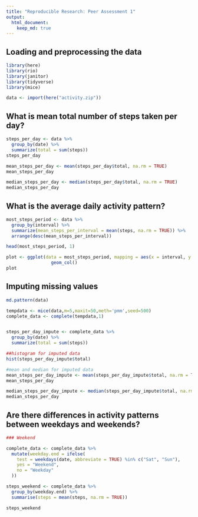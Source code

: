 ```yaml
---
title: "Reproducible Research: Peer Assessment 1"
output: 
  html_document:
    keep_md: true
---
```


## Loading and preprocessing the data 

```r
library(here)
library(rio)
library(janitor)
library(tidyverse)
library(mice)

data <- import(here("activity.zip"))

```

## What is mean total number of steps taken per day?

```r
steps_per_day <- data %>% 
  group_by(date) %>% 
  summarize(total = sum(steps)) 
steps_per_day

mean_steps_per_day <- mean(steps_per_day$total, na.rm = TRUE)
mean_steps_per_day

median_steps_per_day <- median(steps_per_day$total, na.rm = TRUE)
median_steps_per_day

```

## What is the average daily activity pattern?

```r
most_steps_period <- data %>% 
  group_by(interval) %>% 
  summarize(mean_steps_per_interval = mean(steps, na.rm = TRUE)) %>% 
  arrange(desc(mean_steps_per_interval))

head(most_steps_period, 1)

plot <- ggplot(data = most_steps_period, mapping = aes(x = interval, y = mean_steps_per_interval))+
                 geom_col()
plot


```

## Imputing missing values

```r
md.pattern(data)

tempdata <- mice(data,m=5,maxit=50,meth='pmm',seed=500)
complete_data <- complete(tempdata,1)


steps_per_day_impute <- complete_data %>% 
  group_by(date) %>% 
  summarize(total = sum(steps))

##histogram for imputed data
hist(steps_per_day_impute$total)

#mean and median for imputed data
mean_steps_per_day_impute <- mean(steps_per_day_impute$total, na.rm = TRUE)
mean_steps_per_day

median_steps_per_day_impute <- median(steps_per_day_impute$total, na.rm = TRUE)
median_steps_per_day

```

## Are there differences in activity patterns between weekdays and weekends?

```r
### Weekend

complete_data <- complete_data %>%
  mutate(weekday.end = ifelse(
    test = weekdays(date, abbreviate = TRUE) %in% c("Sat", "Sun"),
    yes = "Weekend",
    no = "Weekday"
  ))

steps_weekend <- complete_data %>%
  group_by(weekday.end) %>%
  summarise(steps = mean(steps, na.rm = TRUE))

steps_weekend

```
